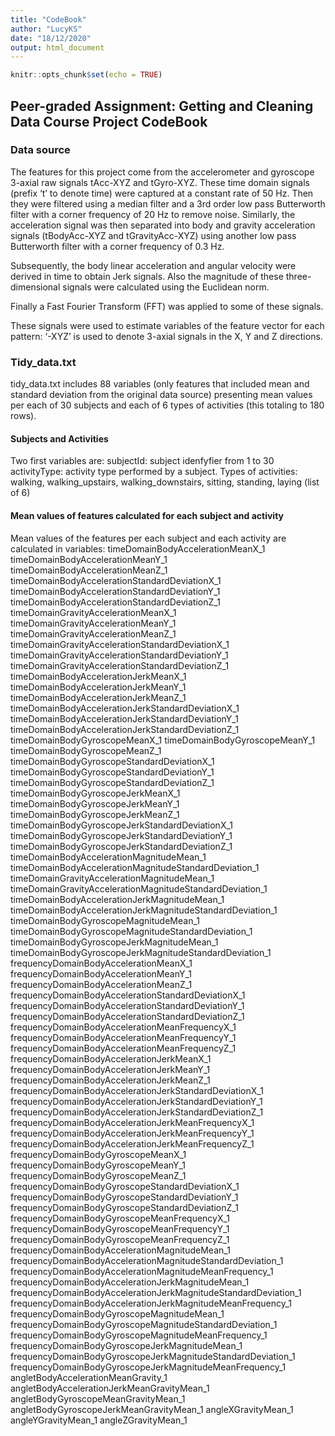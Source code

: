 ```yaml
---
title: "CodeBook"
author: "LucyKS"
date: "18/12/2020"
output: html_document
---
```


```r
knitr::opts_chunk$set(echo = TRUE)
```

## Peer-graded Assignment: Getting and Cleaning Data Course Project CodeBook

### Data source
The features for this project come from the accelerometer and gyroscope 3-axial raw signals tAcc-XYZ and tGyro-XYZ. These time domain signals (prefix 't' to denote time) were captured at a constant rate of 50 Hz. Then they were filtered using a median filter and a 3rd order low pass Butterworth filter with a corner frequency of 20 Hz to remove noise. Similarly, the acceleration signal was then separated into body and gravity acceleration signals (tBodyAcc-XYZ and tGravityAcc-XYZ) using another low pass Butterworth filter with a corner frequency of 0.3 Hz. 

Subsequently, the body linear acceleration and angular velocity were derived in time to obtain Jerk signals. Also the magnitude of these three-dimensional signals were calculated using the Euclidean norm. 

Finally a Fast Fourier Transform (FFT) was applied to some of these signals. 

These signals were used to estimate variables of the feature vector for each pattern:  '-XYZ' is used to denote 3-axial signals in the X, Y and Z directions.

### Tidy_data.txt

tidy_data.txt includes 88 variables (only features that included mean and standard deviation from the original data source) presenting mean values per each of 30 subjects and each of 6 types of activities (this totaling to 180 rows). 

#### Subjects and Activities
Two first variables are:
subjectId: subject idenfyfier from 1 to 30
activityType: activity type performed by a subject. Types of activities: walking, walking_upstairs, walking_downstairs, sitting, standing, laying (list of 6)

#### Mean values of features calculated for each subject and activity
Mean values of the features per each subject and each activity are calculated in variables:
timeDomainBodyAccelerationMeanX_1
timeDomainBodyAccelerationMeanY_1
timeDomainBodyAccelerationMeanZ_1
timeDomainBodyAccelerationStandardDeviationX_1
timeDomainBodyAccelerationStandardDeviationY_1
timeDomainBodyAccelerationStandardDeviationZ_1
timeDomainGravityAccelerationMeanX_1
timeDomainGravityAccelerationMeanY_1
timeDomainGravityAccelerationMeanZ_1
timeDomainGravityAccelerationStandardDeviationX_1
timeDomainGravityAccelerationStandardDeviationY_1
timeDomainGravityAccelerationStandardDeviationZ_1
timeDomainBodyAccelerationJerkMeanX_1
timeDomainBodyAccelerationJerkMeanY_1
timeDomainBodyAccelerationJerkMeanZ_1
timeDomainBodyAccelerationJerkStandardDeviationX_1
timeDomainBodyAccelerationJerkStandardDeviationY_1
timeDomainBodyAccelerationJerkStandardDeviationZ_1
timeDomainBodyGyroscopeMeanX_1
timeDomainBodyGyroscopeMeanY_1
timeDomainBodyGyroscopeMeanZ_1
timeDomainBodyGyroscopeStandardDeviationX_1
timeDomainBodyGyroscopeStandardDeviationY_1
timeDomainBodyGyroscopeStandardDeviationZ_1
timeDomainBodyGyroscopeJerkMeanX_1
timeDomainBodyGyroscopeJerkMeanY_1
timeDomainBodyGyroscopeJerkMeanZ_1
timeDomainBodyGyroscopeJerkStandardDeviationX_1
timeDomainBodyGyroscopeJerkStandardDeviationY_1
timeDomainBodyGyroscopeJerkStandardDeviationZ_1
timeDomainBodyAccelerationMagnitudeMean_1
timeDomainBodyAccelerationMagnitudeStandardDeviation_1
timeDomainGravityAccelerationMagnitudeMean_1
timeDomainGravityAccelerationMagnitudeStandardDeviation_1
timeDomainBodyAccelerationJerkMagnitudeMean_1
timeDomainBodyAccelerationJerkMagnitudeStandardDeviation_1
timeDomainBodyGyroscopeMagnitudeMean_1
timeDomainBodyGyroscopeMagnitudeStandardDeviation_1
timeDomainBodyGyroscopeJerkMagnitudeMean_1
timeDomainBodyGyroscopeJerkMagnitudeStandardDeviation_1
frequencyDomainBodyAccelerationMeanX_1
frequencyDomainBodyAccelerationMeanY_1
frequencyDomainBodyAccelerationMeanZ_1
frequencyDomainBodyAccelerationStandardDeviationX_1
frequencyDomainBodyAccelerationStandardDeviationY_1
frequencyDomainBodyAccelerationStandardDeviationZ_1
frequencyDomainBodyAccelerationMeanFrequencyX_1
frequencyDomainBodyAccelerationMeanFrequencyY_1
frequencyDomainBodyAccelerationMeanFrequencyZ_1
frequencyDomainBodyAccelerationJerkMeanX_1
frequencyDomainBodyAccelerationJerkMeanY_1
frequencyDomainBodyAccelerationJerkMeanZ_1
frequencyDomainBodyAccelerationJerkStandardDeviationX_1
frequencyDomainBodyAccelerationJerkStandardDeviationY_1
frequencyDomainBodyAccelerationJerkStandardDeviationZ_1
frequencyDomainBodyAccelerationJerkMeanFrequencyX_1
frequencyDomainBodyAccelerationJerkMeanFrequencyY_1
frequencyDomainBodyAccelerationJerkMeanFrequencyZ_1
frequencyDomainBodyGyroscopeMeanX_1
frequencyDomainBodyGyroscopeMeanY_1
frequencyDomainBodyGyroscopeMeanZ_1
frequencyDomainBodyGyroscopeStandardDeviationX_1
frequencyDomainBodyGyroscopeStandardDeviationY_1
frequencyDomainBodyGyroscopeStandardDeviationZ_1
frequencyDomainBodyGyroscopeMeanFrequencyX_1
frequencyDomainBodyGyroscopeMeanFrequencyY_1
frequencyDomainBodyGyroscopeMeanFrequencyZ_1
frequencyDomainBodyAccelerationMagnitudeMean_1
frequencyDomainBodyAccelerationMagnitudeStandardDeviation_1
frequencyDomainBodyAccelerationMagnitudeMeanFrequency_1
frequencyDomainBodyAccelerationJerkMagnitudeMean_1
frequencyDomainBodyAccelerationJerkMagnitudeStandardDeviation_1
frequencyDomainBodyAccelerationJerkMagnitudeMeanFrequency_1
frequencyDomainBodyGyroscopeMagnitudeMean_1
frequencyDomainBodyGyroscopeMagnitudeStandardDeviation_1
frequencyDomainBodyGyroscopeMagnitudeMeanFrequency_1
frequencyDomainBodyGyroscopeJerkMagnitudeMean_1
frequencyDomainBodyGyroscopeJerkMagnitudeStandardDeviation_1
frequencyDomainBodyGyroscopeJerkMagnitudeMeanFrequency_1
angletBodyAccelerationMeanGravity_1
angletBodyAccelerationJerkMeanGravityMean_1
angletBodyGyroscopeMeanGravityMean_1
angletBodyGyroscopeJerkMeanGravityMean_1
angleXGravityMean_1
angleYGravityMean_1
angleZGravityMean_1

